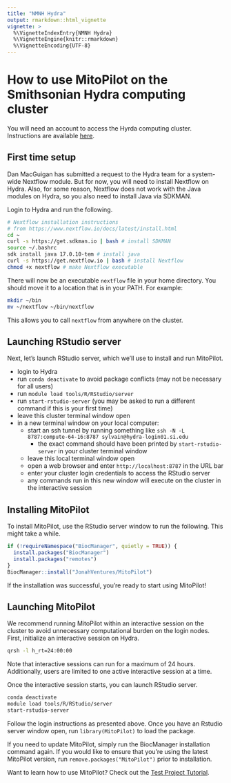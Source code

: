 ```yaml
---
title: "NMNH Hydra"
output: rmarkdown::html_vignette
vignette: >
  %\VignetteIndexEntry{NMNH Hydra}
  %\VignetteEngine{knitr::rmarkdown}
  %\VignetteEncoding{UTF-8}
---
```


# How to use MitoPilot on the Smithsonian Hydra computing cluster

You will need an account to access the Hyrda computing cluster. Instructions are available [here](https://confluence.si.edu/display/HPC/Hydra+Policies).

## First time setup

Dan MacGuigan has submitted a request to the Hydra team for a system-wide Nextflow module. But for now, you will need to install Nextflow on Hydra. Also, for some reason, Nextflow does not work with the Java modules on Hydra, so you also need to install Java via SDKMAN.

Login to Hydra and run the following.

```bash
# Nextflow installation instructions
# from https://www.nextflow.io/docs/latest/install.html
cd ~
curl -s https://get.sdkman.io | bash # install SDKMAN
source ~/.bashrc
sdk install java 17.0.10-tem # install java
curl -s https://get.nextflow.io | bash # install Nextflow
chmod +x nextflow # make Nextflow executable
```

There will now be an executable `nextflow` file in your home directory. You should move it to a location that is in your PATH. For example:

```bash
mkdir ~/bin
mv ~/nextflow ~/bin/nextflow
```
 
This allows you to call `nextflow` from anywhere on the cluster. 

## Launching RStudio server

Next, let's launch RStudio server, which we'll use to install and run MitoPilot.

- login to Hydra
- run `conda deactivate` to avoid package conflicts (may not be necessary for all users)
- run `module load tools/R/RStudio/server`
- run `start-rstudio-server` (you may be asked to run a different command if this is your first time)
- leave this cluster terminal window open 
- in a new terminal window on your local computer:
	- start an ssh tunnel by running something like `ssh -N -L 8787:compute-64-16:8787 sylvain@hydra-login01.si.edu`
	  - the exact command should have been printed by `start-rstudio-server` in your cluster terminal window
	- leave this local terminal window open
	- open a web browser and enter `http://localhost:8787` in the URL bar
	- enter your cluster login credentials to access the RStudio server
	- any commands run in this new window will execute on the cluster in the interactive session

## Installing MitoPilot

To install MitoPilot, use the RStudio server window to run the following. This might take a while.

```R
if (!requireNamespace("BiocManager", quietly = TRUE)) {
  install.packages("BiocManager")
  install.packages("remotes")
}
BiocManager::install("JonahVentures/MitoPilot")
```

If the installation was successful, you're ready to start using MitoPilot!

## Launching MitoPilot

We recommend running MitoPilot within an interactive session on the cluster to avoid unnecessary computational burden on the login nodes. First, initialize an interactive session on Hydra.

```bash
qrsh -l h_rt=24:00:00 
```

Note that interactive sessions can run for a maximum of 24 hours. Additionally, users are limited to one active interactive session at a time.

Once the interactive session starts, you can launch RStudio server.

```bash
conda deactivate
module load tools/R/RStudio/server
start-rstudio-server
```

Follow the login instructions as presented above. Once you have an Rstudio server window open, run `library(MitoPilot)` to load the package.

If you need to update MitoPilot, simply run the BiocManager installation command again. If you would like to ensure that you’re using the latest MitoPilot version, run `remove.packages("MitoPilot")` prior to installation.

Want to learn how to use MitoPilot? Check out the [Test Project Tutorial](https://jonahventures.github.io/MitoPilot/articles/test-project.html).
